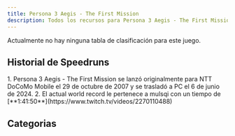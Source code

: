 ```yaml
---
title: Persona 3 Aegis - The First Mission
description: Todos los recursos para Persona 3 Aegis - The First Mission
---
```



<DocsHero 
    content="Persona 3 Aegis - The First Mission es un RPG de acción derivado de Persona 3 que se centra en Aegis. "
    srcUrl={cover}
    alt="Persona 3 Aegis - The First Mission Cover"
/>

<Card title='Leaderboard'>Actualmente no hay ninguna tabla de clasificación para este juego.</Card>

## Historial de Speedruns
<Steps>
1. Persona 3 Aegis - The First Mission se lanzó originalmente para NTT DoCoMo Mobile el 29 de octubre de 2007 y se trasladó a PC el 6 de junio de 2024.
2. El actual world record le pertenece a mulsqi con un tiempo de [**1:41:50**](https://www.twitch.tv/videos/2270110488)
</Steps>

## Categorias
<CardGrid>
    <Card title="Any%"></Card>
</CardGrid>